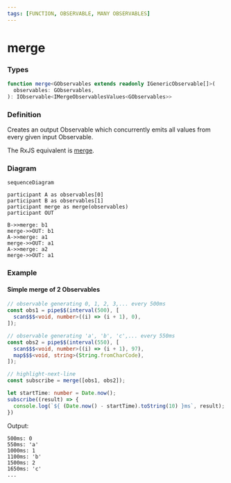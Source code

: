 ```yaml
---
tags: [FUNCTION, OBSERVABLE, MANY OBSERVABLES]
---
```


# merge

### Types

```ts
function merge<GObservables extends readonly IGenericObservable[]>(
  observables: GObservables,
): IObservable<IMergeObservablesValues<GObservables>>
```

### Definition

Creates an output Observable which concurrently emits all values from every given input Observable.

The RxJS equivalent is [merge](https://rxjs.dev/api/index/function/merge).

### Diagram

```mermaid
sequenceDiagram

participant A as observables[0]
participant B as observables[1]
participant merge as merge(observables)
participant OUT

B->>merge: b1
merge->>OUT: b1
A->>merge: a1
merge->>OUT: a1
A->>merge: a2
merge->>OUT: a1
```

### Example

#### Simple merge of 2 Observables

```ts
// observable generating 0, 1, 2, 3,... every 500ms
const obs1 = pipe$$(interval(500), [
  scan$$$<void, number>((i) => (i + 1), 0),
]);

// observable generating 'a', 'b', 'c',... every 550ms
const obs2 = pipe$$(interval(550), [
  scan$$$<void, number>((i) => (i + 1), 97),
  map$$$<void, string>(String.fromCharCode),
]);

// highlight-next-line
const subscribe = merge([obs1, obs2]);

let startTime: number = Date.now();
subscribe((result) => {
  console.log(`${ (Date.now() - startTime).toString(10) }ms`, result);
})
```

Output:

```text
500ms: 0
550ms: 'a'
1000ms: 1
1100ms: 'b'
1500ms: 2
1650ms: 'c'
...
```
